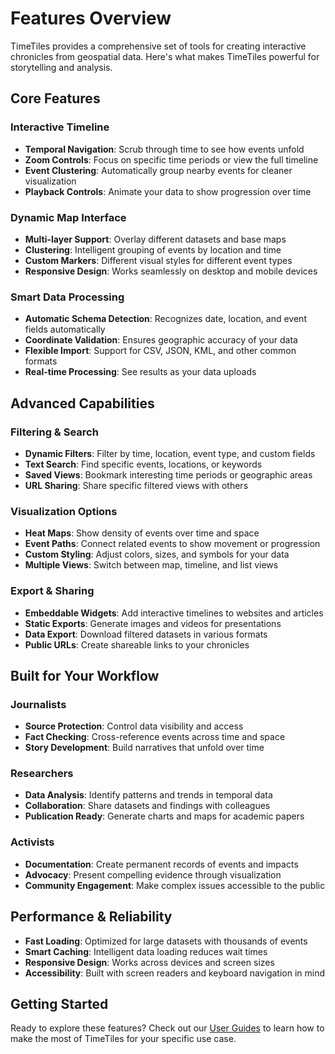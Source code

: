 # Features Overview

TimeTiles provides a comprehensive set of tools for creating interactive chronicles from geospatial data. Here's what makes TimeTiles powerful for storytelling and analysis.

## Core Features

### Interactive Timeline

- **Temporal Navigation**: Scrub through time to see how events unfold
- **Zoom Controls**: Focus on specific time periods or view the full timeline
- **Event Clustering**: Automatically group nearby events for cleaner visualization
- **Playback Controls**: Animate your data to show progression over time

### Dynamic Map Interface

- **Multi-layer Support**: Overlay different datasets and base maps
- **Clustering**: Intelligent grouping of events by location and time
- **Custom Markers**: Different visual styles for different event types
- **Responsive Design**: Works seamlessly on desktop and mobile devices

### Smart Data Processing

- **Automatic Schema Detection**: Recognizes date, location, and event fields automatically
- **Coordinate Validation**: Ensures geographic accuracy of your data
- **Flexible Import**: Support for CSV, JSON, KML, and other common formats
- **Real-time Processing**: See results as your data uploads

## Advanced Capabilities

### Filtering & Search

- **Dynamic Filters**: Filter by time, location, event type, and custom fields
- **Text Search**: Find specific events, locations, or keywords
- **Saved Views**: Bookmark interesting time periods or geographic areas
- **URL Sharing**: Share specific filtered views with others

### Visualization Options

- **Heat Maps**: Show density of events over time and space
- **Event Paths**: Connect related events to show movement or progression
- **Custom Styling**: Adjust colors, sizes, and symbols for your data
- **Multiple Views**: Switch between map, timeline, and list views

### Export & Sharing

- **Embeddable Widgets**: Add interactive timelines to websites and articles
- **Static Exports**: Generate images and videos for presentations
- **Data Export**: Download filtered datasets in various formats
- **Public URLs**: Create shareable links to your chronicles

## Built for Your Workflow

### Journalists

- **Source Protection**: Control data visibility and access
- **Fact Checking**: Cross-reference events across time and space
- **Story Development**: Build narratives that unfold over time

### Researchers

- **Data Analysis**: Identify patterns and trends in temporal data
- **Collaboration**: Share datasets and findings with colleagues
- **Publication Ready**: Generate charts and maps for academic papers

### Activists

- **Documentation**: Create permanent records of events and impacts
- **Advocacy**: Present compelling evidence through visualization
- **Community Engagement**: Make complex issues accessible to the public

## Performance & Reliability

- **Fast Loading**: Optimized for large datasets with thousands of events
- **Smart Caching**: Intelligent data loading reduces wait times
- **Responsive Design**: Works across devices and screen sizes
- **Accessibility**: Built with screen readers and keyboard navigation in mind

## Getting Started

Ready to explore these features? Check out our [User Guides](/users/guides) to learn how to make the most of TimeTiles for your specific use case.
